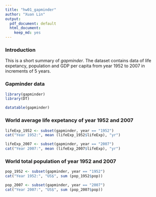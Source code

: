 ```yaml
---
title: "hw01_gapminder"
author: "Xuan Lin"
output:
  pdf_document: default
  html_document:
    keep_md: yes
---
```


### Introduction
This is a short summary of _gapminder_. The dataset contains data of life expetancy, population and GDP per capita from year 1952 to 2007 in increments of 5 years.

### Gapminder data

```r
library(gapminder)
library(DT)

datatable(gapminder)
```

### World average life expetancy of year 1952 and 2007

```r
lifeExp_1952 <- subset(gapminder, year == "1952")
cat("Year 1952:", mean (lifeExp_1952$lifeExp), "yr")

lifeExp_2007 <- subset(gapminder, year == "2007")
cat("Year 2007:", mean (lifeExp_2007$lifeExp), "yr")

```

### World total population of year 1952 and 2007

```r
pop_1952 <- subset(gapminder, year == "1952")
cat("Year 1952:", "US$", sum (pop_1952$pop))

pop_2007 <- subset(gapminder, year == "2007")
cat("Year 2007:", "US$", sum (pop_2007$pop))

```